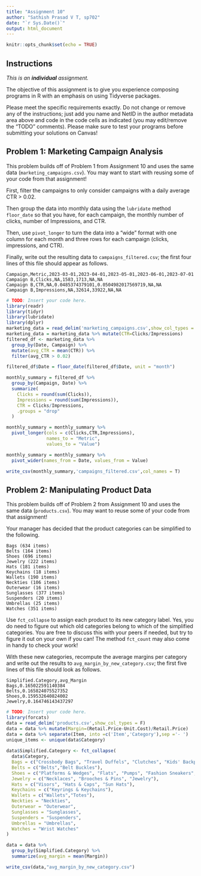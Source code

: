 ```yaml
---
title: "Assignment 10"
author: "Sathish Prasad V T, sp702"
date: "`r Sys.Date()`"
output: html_document
---
```


```r
knitr::opts_chunk$set(echo = TRUE)
```

## Instructions

*This is an **individual** assignment.*

The objective of this assignment is to give you experience composing programs in R with an emphasis on using Tidyverse packages.

Please meet the specific requirements exactly. Do not change or remove any of the instructions; just add you name and NetID in the author metadata area above and code in the code cells as indicated (you may edit/remove the "TODO" comments).  Please make sure to test your programs before submitting your solutions on Canvas!

## Problem 1: Marketing Campaign Analysis

This problem builds off of Problem 1 from Assignment 10 and uses the same data (`marketing_campaigns.csv`).  You may want to start with reusing some of your code from that assignment!

First, filter the campaigns to only consider campaigns with a daily average CTR > 0.02.

Then group the data into monthly data using the `lubridate` method `floor_date` so that you have, for each campaign, the monthly number of clicks, number of Impressions, and CTR.

Then, use `pivot_longer` to turn the data into a "wide" format with one column for each month and three rows for each campaign (clicks, impressions, and CTR).

Finally, write out the resulting data to `campaigns_filtered.csv`; the first four lines of this file should appear as follows.

```
Campaign,Metric,2023-03-01,2023-04-01,2023-05-01,2023-06-01,2023-07-01          
Campaign B,Clicks,NA,1583,1713,NA,NA                                            
Campaign B,CTR,NA,0.0485374379101,0.0504982017569719,NA,NA                      
Campaign B,Impressions,NA,32614,33922,NA,NA
```

```r
# TODO: Insert your code here.
library(readr)
library(tidyr)
library(lubridate)
library(dplyr)
marketing_data = read_delim('marketing_campaigns.csv',show_col_types = F)
marketing_data = marketing_data %>% mutate(CTR=Clicks/Impressions)
filtered_df <- marketing_data %>%
  group_by(Date, Campaign) %>%
  mutate(avg_CTR = mean(CTR)) %>%
  filter(avg_CTR > 0.02)

filtered_df$Date = floor_date(filtered_df$Date, unit = "month")

monthly_summary = filtered_df %>%
  group_by(Campaign, Date) %>%
  summarize(
    Clicks = round(sum(Clicks)),
    Impressions = round(sum(Impressions)),
    CTR = Clicks/Impressions,
    .groups = "drop"
  )

monthly_summary = monthly_summary %>%
  pivot_longer(cols = c(Clicks,CTR,Impressions),
               names_to = "Metric",
               values_to = "Value")

monthly_summary = monthly_summary %>%
  pivot_wider(names_from = Date, values_from = Value)

write_csv(monthly_summary,'campaigns_filtered.csv',col_names = T)
```


## Problem 2: Manipulating Product Data

This problem builds off of Problem 2 from Assignment 10 and uses the same data (`products.csv`).  You may want to reuse some of your code from that assignment!

Your manager has decided that the product categories can be simplified to the following.

```
Bags (634 items)	
Belts (164 items)	
Shoes (696 items)
Jewelry (222 items)
Hats (181 items)
Keychains (18 items)	
Wallets (190 items)
Neckties (106 items)
Outerwear (16 items)
Sunglasses (377 items)
Suspenders (20 items)
Umbrellas (25 items)
Watches (351 items)
```

Use `fct_collapse` to assign each product to its new category label. Yes, you do need to figure out which old categories belong to which of the simplified categories.  You are free to discuss this with your peers if needed, but try to figure it out on your own if you can!  The method `fct_count` may also come in handy to check your work!

With these new categories, recompute the average margins per category and write out the results to `avg_margin_by_new_category.csv`; the first five lines of this file should look as follows.

```
Simplified.Category,avg_Margin
Bags,0.165022591140384
Belts,0.165824075527352
Shoes,0.159532640824002
Jewelry,0.164746143437297
```

```r
# TODO: Insert your code here.
library(forcats)
data = read_delim('products.csv',show_col_types = F)
data = data %>% mutate(Margin=(Retail.Price-Unit.Cost)/Retail.Price)
data = data %>% separate(Item, into =c('Item','Category'),sep ='- ')
unique_items <- unique(data$Category)
 
data$Simplified.Category <- fct_collapse(
  data$Category,
  Bags = c("Crossbody Bags", "Travel Duffels", "Clutches", "Kids' Backpacks", "Drawstring Bags","Sports Duffels", "Messenger Bags", "Backpacks", "Waist Packs","Money Clips","Luggage","Shoulder Bags","Casual Daypacks"),
  Belts = c("Belts","Belt Buckles"),
  Shoes = c("Platforms & Wedges", "Flats", "Pumps", "Fashion Sneakers", "Heeled Sandals", "Oxfords", "Sandals", "Boots","Slippers","Shoelaces"),
  Jewelry = c("Necklaces", "Brooches & Pins", "Jewelry"),
  Hats = c("Visors", "Hats & Caps", "Sun Hats"),
  Keychains = c("Keyrings & Keychains"),
  Wallets = c("Wallets","Totes"),
  Neckties = "Neckties",
  Outerwear = "Outerwear",
  Sunglasses = "Sunglasses",
  Suspenders = "Suspenders",
  Umbrellas = "Umbrellas",
  Watches = "Wrist Watches"
)

data = data %>%
  group_by(Simplified.Category) %>%
  summarize(avg_margin = mean(Margin))

write_csv(data,"avg_margin_by_new_category.csv")
```
